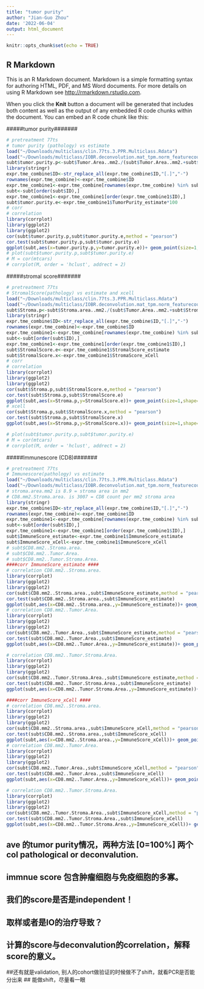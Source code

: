 ```yaml
---
title: "tumor purity"
author: "Jian-Guo Zhou"
date: '2022-06-04'
output: html_document
---
```


```r
knitr::opts_chunk$set(echo = TRUE)
```

## R Markdown

This is an R Markdown document. Markdown is a simple formatting syntax for authoring HTML, PDF, and MS Word documents. For more details on using R Markdown see <http://rmarkdown.rstudio.com>.

When you click the **Knit** button a document will be generated that includes both content as well as the output of any embedded R code chunks within the document. You can embed an R code chunk like this:

#####tumor purity#######
```r
# pretreatment 77ts 
# tumor purity (pathology) vs estimate
load("~/Downloads/multiclass/clin.77ts.3.PPR.Multiclass.Rdata")
load("~/Downloads/multiclass/IOBR.deconvolution.mat_tpm.norm_featurecounts.all.CheckRad.Rdata")
subt$tumor.purity.p<-subt$Tumor.Area..mm2./(subt$Tumor.Area..mm2.+subt$Stroma.area..mm2.)*100
library(stringr)
expr.tme_combine$ID<-str_replace_all(expr.tme_combine$ID,"[.]","-")
rownames(expr.tme_combine)<-expr.tme_combine$ID
expr.tme_combine1<-expr.tme_combine[rownames(expr.tme_combine) %in% subt$ID,]
subt<-subt[order(subt$ID),]
expr.tme_combine1<-expr.tme_combine1[order(expr.tme_combine1$ID),]
subt$tumor.purity.e<-expr.tme_combine1$TumorPurity_estimate*100
# corr
# correlation
library(corrplot)
library(ggplot2)
library(ggplot2)
cor(subt$tumor.purity.p,subt$tumor.purity.e,method = "pearson")
cor.test(subt$tumor.purity.p,subt$tumor.purity.e)
ggplot(subt,aes(x=tumor.purity.p,y=tumor.purity.e))+ geom_point(size=1,shape=15)+geom_smooth(method=lm)
# plot(subt$tumor.purity.p,subt$tumor.purity.e)
# M = cor(mtcars)
# corrplot(M, order = 'hclust', addrect = 2)
```

#####stromal score#######
```r
# pretreatment 77ts 
# StromalScore(pathology) vs estimate and xcell
load("~/Downloads/multiclass/clin.77ts.3.PPR.Multiclass.Rdata")
load("~/Downloads/multiclass/IOBR.deconvolution.mat_tpm.norm_featurecounts.all.CheckRad.Rdata")
subt$Stroma.p<-subt$Stroma.area..mm2./(subt$Tumor.Area..mm2.+subt$Stroma.area..mm2.)*100
library(stringr)
expr.tme_combine$ID<-str_replace_all(expr.tme_combine$ID,"[.]","-")
rownames(expr.tme_combine)<-expr.tme_combine$ID
expr.tme_combine1<-expr.tme_combine[rownames(expr.tme_combine) %in% subt$ID,]
subt<-subt[order(subt$ID),]
expr.tme_combine1<-expr.tme_combine1[order(expr.tme_combine1$ID),]
subt$StromalScore.e<-expr.tme_combine1$StromalScore_estimate
subt$StromalScore.x<-expr.tme_combine1$StromaScore_xCell
# corr
# correlation
library(corrplot)
library(ggplot2)
library(ggplot2)
cor(subt$Stroma.p,subt$StromalScore.e,method = "pearson")
cor.test(subt$Stroma.p,subt$StromalScore.e)
ggplot(subt,aes(x=Stroma.p,y=StromalScore.e))+ geom_point(size=1,shape=15)+geom_smooth(method=lm)
# xcell
cor(subt$Stroma.p,subt$StromalScore.x,method = "pearson")
cor.test(subt$Stroma.p,subt$StromalScore.x)
ggplot(subt,aes(x=Stroma.p,y=StromalScore.x))+ geom_point(size=1,shape=15)+geom_smooth(method=lm)

# plot(subt$tumor.purity.p,subt$tumor.purity.e)
# M = cor(mtcars)
# corrplot(M, order = 'hclust', addrect = 2)
```


#####Immunescore (CD8)#######
```r
# pretreatment 77ts 
# Immunescore(pathology) vs estimate
load("~/Downloads/multiclass/clin.77ts.3.PPR.Multiclass.Rdata")
load("~/Downloads/multiclass/IOBR.deconvolution.mat_tpm.norm_featurecounts.all.CheckRad.Rdata")
# stroma.area.mm2 is 8.9 = stroma area in mm2
# CD8.mm2.Stroma.area. is 3007 = CD8 count per mm2 stroma area
library(stringr)
expr.tme_combine$ID<-str_replace_all(expr.tme_combine$ID,"[.]","-")
rownames(expr.tme_combine)<-expr.tme_combine$ID
expr.tme_combine1<-expr.tme_combine[rownames(expr.tme_combine) %in% subt$ID,]
subt<-subt[order(subt$ID),]
expr.tme_combine1<-expr.tme_combine1[order(expr.tme_combine1$ID),]
subt$ImmuneScore_estimate<-expr.tme_combine1$ImmuneScore_estimate
subt$ImmuneScore_xCell<-expr.tme_combine1$ImmuneScore_xCell
# subt$CD8.mm2..Stroma.area.
# subt$CD8.mm2..Tumor.Area.
# subt$CD8.mm2..Tumor.Stroma.Area.
####corr ImmuneScore_estimate ####
# correlation CD8.mm2..Stroma.area.
library(corrplot)
library(ggplot2)
library(ggplot2)
cor(subt$CD8.mm2..Stroma.area.,subt$ImmuneScore_estimate,method = "pearson")
cor.test(subt$CD8.mm2..Stroma.area.,subt$ImmuneScore_estimate)
ggplot(subt,aes(x=CD8.mm2..Stroma.area.,y=ImmuneScore_estimate))+ geom_point(size=1,shape=15)+geom_smooth(method=lm)
# correlation CD8.mm2..Tumor.Area.
library(corrplot)
library(ggplot2)
library(ggplot2)
cor(subt$CD8.mm2..Tumor.Area.,subt$ImmuneScore_estimate,method = "pearson")
cor.test(subt$CD8.mm2..Tumor.Area.,subt$ImmuneScore_estimate)
ggplot(subt,aes(x=CD8.mm2..Tumor.Area.,y=ImmuneScore_estimate))+ geom_point(size=1,shape=15)+geom_smooth(method=lm)

# correlation CD8.mm2..Tumor.Stroma.Area.
library(corrplot)
library(ggplot2)
library(ggplot2)
cor(subt$CD8.mm2..Tumor.Stroma.Area.,subt$ImmuneScore_estimate,method = "pearson")
cor.test(subt$CD8.mm2..Tumor.Stroma.Area.,subt$ImmuneScore_estimate)
ggplot(subt,aes(x=CD8.mm2..Tumor.Stroma.Area.,y=ImmuneScore_estimate))+ geom_point(size=1,shape=15)+geom_smooth(method=lm)

####corr ImmuneScore_xCell ####
# correlation CD8.mm2..Stroma.area.
library(corrplot)
library(ggplot2)
library(ggplot2)
cor(subt$CD8.mm2..Stroma.area.,subt$ImmuneScore_xCell,method = "pearson")
cor.test(subt$CD8.mm2..Stroma.area.,subt$ImmuneScore_xCell)
ggplot(subt,aes(x=CD8.mm2..Stroma.area.,y=ImmuneScore_xCell))+ geom_point(size=1,shape=15)+geom_smooth(method=lm)
# correlation CD8.mm2..Tumor.Area.
library(corrplot)
library(ggplot2)
library(ggplot2)
cor(subt$CD8.mm2..Tumor.Area.,subt$ImmuneScore_xCell,method = "pearson")
cor.test(subt$CD8.mm2..Tumor.Area.,subt$ImmuneScore_xCell)
ggplot(subt,aes(x=CD8.mm2..Tumor.Area.,y=ImmuneScore_xCell))+ geom_point(size=1,shape=15)+geom_smooth(method=lm)

# correlation CD8.mm2..Tumor.Stroma.Area.
library(corrplot)
library(ggplot2)
library(ggplot2)
cor(subt$CD8.mm2..Tumor.Stroma.Area.,subt$ImmuneScore_xCell,method = "pearson")
cor.test(subt$CD8.mm2..Tumor.Stroma.Area.,subt$ImmuneScore_xCell)
ggplot(subt,aes(x=CD8.mm2..Tumor.Stroma.Area.,y=ImmuneScore_xCell))+ geom_point(size=1,shape=15)+geom_smooth(method=lm)
```

## ave 的tumor purity情况，两种方法 [0=100%] 两个 col pathological or deconvalution.
## immnue score 包含肿瘤细胞与免疫细胞的多寡。
## 我们的score是否是independent！
## 取样或者是IO的治疗导致？
## 计算的score与deconvalution的correlation，解释score的意义。

##还有就是validation, 别人的cohort做验证的时候做不了shift，就看PCR是否能分出来
## 能做shift，尽量看一眼
